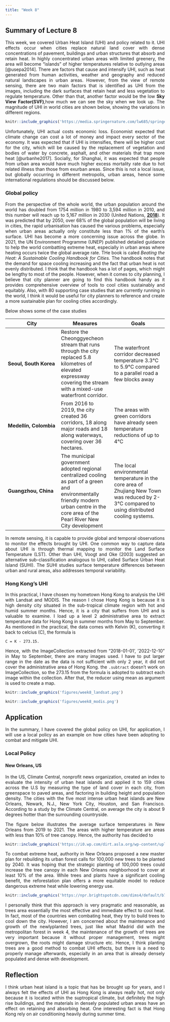 ```yaml
---
title: "Week 8"
---
```


<div style="text-align: justify">

## Summary of Lecture 8

This week, we covered Urban Heat Island (UHI) and policy related to it. UHI effects occur when cities replace natural land cover with dense concentrations of pavement, buildings and urban structures that absorb and retain heat. In highly concentrated urban areas with limited greenery, the area will become "islands" of higher temperatures relative to outlying areas [@usepa2014]. There are factors that cause and intensify UHI, such as heat generated from human activities, weather and geography and reduced natural landscapes in urban areas. However, from the view of remote sensing, there are two main factors that is identified as UHI from the images, including the dark surfaces that retain heat and less vegetation to regulate temperature. Other than that, another factor would be the low **Sky View Factor(SVF)**,how much we can see the sky when we look up. The magnitude of UHI in world cities are shown below, showing the variations in different regions.

```r
knitr::include_graphics('https://media.springernature.com/lw685/springer-static/image/art%3A10.1038%2Fs41586-019-1512-9/MediaObjects/41586_2019_1512_Fig2_HTML.png?as=webp')
```

Unfortunately, UHI actual costs economic loss. Economist expected that climate change can cost a lot of money and impact every sector of the economy. It was expected that if UHI is intensifies, there will be higher cost for the city, which will be caused by the replacement of vegetation and bodies of water by concrete, asphalt, and other materials that trap more heat [@urbanhe2017]. Socially, for Shanghai, it was expected that people from urban area would have much higher excess mortality rate due to hot related illness than those from exurban areas. Since this is not a local issue, but globally occurring in different metropolis, urban areas, hence some international regulations should be discussed below.

### Global policy

From the perspective of the whole world, the urban population around the world has doubled from 1754 million in 1980 to 3,594 million in 2010, and this number will reach up to 5,167 million in 2030 (United Nations, [**2018**](https://onlinelibrary.wiley.com/doi/full/10.1111/1477-8947.12245#narf12245-bib-0033)). It was predicted that by 2050, over 68% of the global population will be living in cities, the rapid urbanisation has caused the various problems, especially when urban areas actually only constitute less than 1% of the earth's surface. UHI has become a more concerning issue across the globe. In 2021, the UN Environment Programme (UNEP) published detailed guidance to help the world combatting extreme heat, especially in urban areas where heating occurs twice the global average rate. THe book is caled *Beating the Heat: A Sustainable Cooling Handbook for Cities.* The handbook notes that the demand for space cooling increasing and the fact that urban heat is not evenly distributed. I think that the handbook has a lot of pages, which might be lengthy to most of the people. However, when it comes to city planning, I believe that city planner are going to find this handbook handy as it provides comprehensive overview of tools to cool cities sustainably and equitably. Also, with 80 supporting case studies that are currently running in the world, I think it would be useful for city planners to reference and create a more sustainable plan for cooling cities accordingly.

Below shows some of the case studies

| City                   | Measures                                                                                                                                                                                   | Goals                                                                                                                                         |
|------------------------|------------------------|------------------------|
| **Seoul, South Korea** | Restore the Cheonggyecheon stream that runs through the city replaced 5.8 kilometres of elevated expressway covering the stream with a mixed-use waterfront corridor.                      | The waterfront corridor decreased temperature 3.3°C to 5.9°C compared to a parallel road a few blocks away                                    |
| **Medellín, Colombia** | From 2016 to 2019, the city created 36 corridors, 18 along major roads and 18 along waterways, covering over 36 hectares.                                                                  | The areas with green corridors have already seen temperature reductions of up to 4°C                                                          |
| **Guangzhou, China**   | The municipal government adopted regional centralized cooling as part of a green and environmentally friendly modern urban centre in the core area of the Pearl River New City development | The local environmental temperature in the core area of Zhujiang New Town was reduced by 2-3°C compared to using distributed cooling systems. |

In remote sensing, it is capable to provide global and temporal observations to monitor the effects brought by UHI. One common way to capture data about UHI is through thermal mapping to monitor the Land Surface Temperature (LST). Other than UHI, Voogt and Oke (2003) suggested an alternative sub-classification analogous to UHI, called Surface Urban Heat Island (SUHI). The SUHI studies surface temperature differences between urban and rural areas, also addresses temporal variability.

### Hong Kong's UHI

In this practical, I have chosen my hometown Hong Kong to analysis the UHI with Landsat and MODIS. The reason I chose Hong Kong is because it is high density city situated in the sub-tropical climate region with hot and humid summer months. Hence, it is a city that suffers from UHI and is valuable to examine. I load up a level 2 administrative area to extract temperature data for Hong Kong in summer months from May to September. As mentioned in the practical, the data comes with Kelvin (K), converting it back to celcius (C), the formula is

    C = K - 273.15.

Hence, with the ImageCollection extracted from "2018-01-01', '2022-12-10" in May to September, there are many images used. I have to put larger range in the date as the data is not sufficient with only 2 year, it did not cover the administrative area of Hong Kong. the `.subtract` doesn't work on ImageCollection, so the 273.15 from the formula is adopted to subtract each image within the collection. After that, the reducer using mean as argument is used to create a map.

```r
knitr::include_graphics('figures/week8_landsat.png')
```

```r
knitr::include_graphics('figures/week8_modis.png')
```

## Application

In the summary, I have covered the global policy on UHI, for application, I will use a local policy as an example on how cities have been adopting to combat and mitigate UHI.

### Local Policy

#### New Orleans, US

In the US, Climate Central, nonprofit news organization, created an index to evaluate the intensity of urban heat islands and applied it to 159 cities across the U.S by measuring the type of land cover in each city, from greenspace to paved areas, and factoring in building height and population density. The cities with the five most intense urban heat islands are New Orleans, Newark, N.J., New York City, Houston, and San Francisco. According to a study by the Climate Central, on average the city is about 9 degrees hotter than the surrounding countryside.

The figure below illustrates the average surface temperatures in New Orleans from 2019 to 2021. The areas with higher temperature are areas with less than 10% of tree canopy. Hence, the authority has decided to

```r
knitr::include_graphics('https://i0.wp.com/dirt.asla.org/wp-content/uploads/2023/01/23_01_19-Reforestation-Plan_Urban-Heat-Island_blog.jpg?w=625&ssl=1')
```

To combat extreme heat, authority in New Orleans proposed a new master plan for rebuilding its urban forest calls for 100,000 new trees to be planted by 2040. It was hoping that the strategic planting of 100,000 trees could increase the tree canopy in each New Orleans neighborhood to cover at least 10% of the area. While trees and plants have a significant cooling benefit, the reforestation plan offers a more equitable model to reduce dangerous extreme heat while lowering energy use.

```r
knitr::include_graphics('https://npr.brightspotcdn.com/dims4/default/b7a6cc3/2147483647/strip/true/crop/2550x3300+0+0/resize/1760x2278!/format/webp/quality/90/?url=http%3A%2F%2Fnpr-brightspot.s3.amazonaws.com%2F98%2Fe2%2F029e7ecd45e1b9265f94d9fe33c1%2F23-01-19-reforestation-plan-existing-tree-canopy-no-title.jpg')
```

I personally think that this approach is very pragmatic and reasonable, as trees area essentially the most effective and immediate effect to cool heat. In fact, most of the countries wen combating heat, they try to build trees to cool down the city. However, I am concerned about the maintenance and growth of the newlyplanted trees, just like what Madrid did with the metropolitan forest in week 4, the maintenance of the growth of trees are very important because it without proper management, trees might overgrown, the roots might damage structure etc. Hence, I think planting trees are a good method to combat UHI effects, but there is a need to properly manage afterwards, especially in an area that is already densely populated and dense with development.

## Reflection

I think urban heat island is a topic that has be brought up for years, and I always felt the effects of UHI as Hong Kong is always really hot, not only because it is located within the suptropical climate, but definitely the high rise buildings, and the materials in densely populated urban areas have an effect on retaining and absorbing heat. One interesting fact is that Hong Kong rely on air conditioning heavily during summer time.
